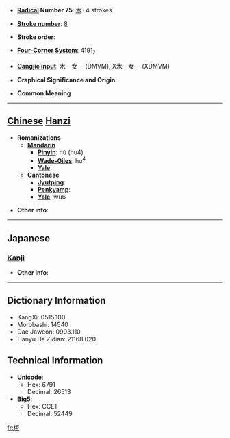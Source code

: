 * '''[[Wiktionary:Chinese radical index| Radical]] Number 75''': [[Wiktionary:Chinese radical index 木|木]]+4 strokes

* '''[[Wiktionary:Chinese total strokes index|Stroke number]]''': [[Wiktionary:Chinese total strokes index 8|8]]

* '''Stroke order''': 

* '''[[Wiktionary:Chinese four corner index|Four-Corner System]]''': 4191<sub>7</sub>

* '''[[Wiktionary:Chinese Cangjie index|Cangjie input]]''': 木一女一 (DMVM), X木一女一 (XDMVM)

* '''Graphical Significance and Origin''': 

* '''Common Meaning'''

----

== [[Chinese]] [[Hanzi]] ==

* '''Romanizations'''
** '''[[Mandarin]]'''
*** '''[[Pinyin]]''': hù (hu4)
*** '''[[Wade-Giles]]''': hu<sup>4</sup>
*** '''[[Yale]]''': 
** '''[[Cantonese]]'''
*** '''[[Jyutping]]''':
*** '''[[Penkyamp]]''': 
*** '''[[Yale]]''': wu6

* '''Other info''': 

----

==Japanese==
===[[Kanji]]===
{{kanji|on readings=[[こ]] (ko), [[ご]] (go)|kun readings=[[やらい]] (yarai)}}

* '''Other info''':  

----

== Dictionary Information ==

* KangXi: 0515.100
* Morobashi: 14540
* Dae Jaweon: 0903.110
* Hanyu Da Zidian: 21168.020

== Technical Information ==

* '''Unicode''':
** Hex: 6791
** Decimal: 26513
* '''Big5''':
** Hex: CCE1
** Decimal: 52449

[[fr:枑]]